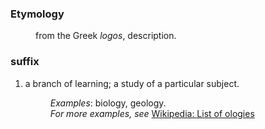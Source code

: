 ===Etymology===
:from the Greek ''logos'', description.

===suffix===
#a branch of learning; a study of a particular subject.
#:''Examples'': biology, geology. 
#:''For more examples, see'' [[w:List of ologies| Wikipedia: List of ologies]]